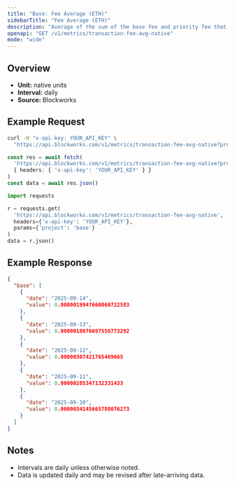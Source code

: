 ```yaml
---
title: "Base: Fee Average (ETH)"
sidebarTitle: "Fee Average (ETH)"
description: "Average of the sum of the base fee and priority fee that day in native chain token"
openapi: "GET /v1/metrics/transaction-fee-avg-native"
mode: "wide"
---
```


## Overview

- **Unit:** native units
- **Interval:** daily
- **Source:** Blockworks

## Example Request

<CodeGroup>

```bash cURL
curl -H "x-api-key: YOUR_API_KEY" \
  "https://api.blockworks.com/v1/metrics/transaction-fee-avg-native?project=base"
```

```typescript TypeScript
const res = await fetch(
  'https://api.blockworks.com/v1/metrics/transaction-fee-avg-native?project=base',
  { headers: { 'x-api-key': 'YOUR_API_KEY' } }
)
const data = await res.json()
```

```python Python
import requests

r = requests.get(
  'https://api.blockworks.com/v1/metrics/transaction-fee-avg-native',
  headers={'x-api-key': 'YOUR_API_KEY'},
  params={'project': 'base'}
)
data = r.json()
```

</CodeGroup>

## Example Response

```json
{
  "base": [
    {
      "date": "2025-09-14",
      "value": 0.0000019947660060722583
    },
    {
      "date": "2025-09-13",
      "value": 0.0000018076697556773292
    },
    {
      "date": "2025-09-12",
      "value": 0.00000307421765469665
    },
    {
      "date": "2025-09-11",
      "value": 0.00000285347132331433
    },
    {
      "date": "2025-09-10",
      "value": 0.0000034145665788076273
    }
  ]
}
```

## Notes
- Intervals are daily unless otherwise noted.
- Data is updated daily and may be revised after late-arriving data.